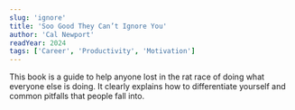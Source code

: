 ```yaml
---
slug: 'ignore'
title: 'Soo Good They Can’t Ignore You'
author: 'Cal Newport'
readYear: 2024
tags: ['Career', 'Productivity', 'Motivation']
---
```


This book is a guide to help anyone lost in the rat race of doing what everyone else is doing.
It clearly explains how to differentiate yourself and common pitfalls that people fall into.
